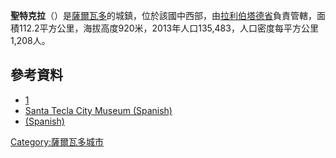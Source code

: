 {{Coord|13|40|23|N|89|14|26|W|display=title}}

'''聖特克拉'''（{{lang-en|'''Santa Tecla'''}}）是[[薩爾瓦多|薩爾瓦多]]的城鎮，位於該國中西部，由[[拉利伯塔德省|拉利伯塔德省]]負責管轄，面積112.2平方公里，海拔高度920米，2013年人口135,483，人口密度每平方公里1,208人。

==參考資料==
* [https://web.archive.org/web/20150504223606/http://www.santatecladigital.gob.sv/]
* [http://www.museodelaciudad.com/ Santa Tecla City Museum (Spanish)]
* [https://web.archive.org/web/20120311014056/http://www.ipgaramss.org/?cat=1016&title=Santa%20Tecla&lang=es (Spanish)]

{{ElSalvador-geo-stub}}
[[Category:薩爾瓦多城市|Category:薩爾瓦多城市]]
